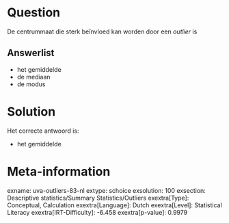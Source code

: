 Question
========

De centrummaat die sterk beïnvloed kan worden door een *outlier* is


Answerlist
----------

* het gemiddelde
* de mediaan
* de modus

Solution
========

Het correcte antwoord is: 

* het gemiddelde

Meta-information
================
exname: uva-outliers-83-nl
extype: schoice
exsolution: 100
exsection: Descriptive statistics/Summary Statistics/Outliers
exextra[Type]: Conceptual, Calculation
exextra[Language]: Dutch
exextra[Level]: Statistical Literacy
exextra[IRT-Difficulty]: -6.458
exextra[p-value]: 0.9979
